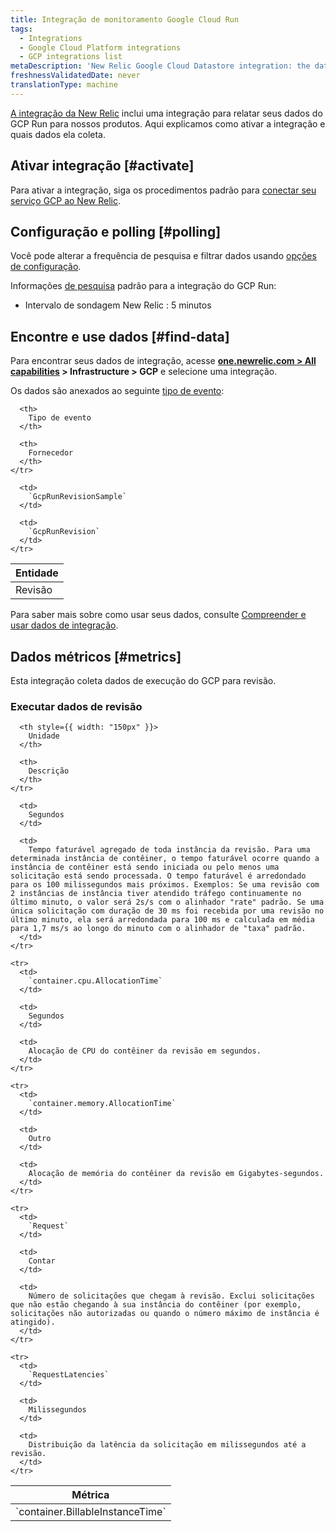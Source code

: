 ```yaml
---
title: Integração de monitoramento Google Cloud Run
tags:
  - Integrations
  - Google Cloud Platform integrations
  - GCP integrations list
metaDescription: 'New Relic Google Cloud Datastore integration: the data it reports and how to enable it.'
freshnessValidatedDate: never
translationType: machine
---
```


[A integração da New Relic](/docs/infrastructure/integrations-getting-started/getting-started/introduction-infrastructure-integrations) inclui uma integração para relatar seus dados do GCP Run para nossos produtos. Aqui explicamos como ativar a integração e quais dados ela coleta.

## Ativar integração [#activate]

Para ativar a integração, siga os procedimentos padrão para [conectar seu serviço GCP ao New Relic](/docs/connect-google-cloud-platform-services-infrastructure).

## Configuração e polling [#polling]

Você pode alterar a frequência de pesquisa e filtrar dados usando [opções de configuração](/docs/integrations/new-relic-integrations/getting-started/configure-polling-frequency-data-collection-cloud-integrations).

Informações [de pesquisa](/docs/integrations/google-cloud-platform-integrations/getting-started/polling-intervals-gcp-integrations) padrão para a integração do GCP Run:

* Intervalo de sondagem New Relic : 5 minutos

## Encontre e use dados [#find-data]

Para encontrar seus dados de integração, acesse <DoNotTranslate>**[one.newrelic.com > All capabilities](https://one.newrelic.com/all-capabilities) > Infrastructure > GCP**</DoNotTranslate> e selecione uma integração.

Os dados são anexados ao seguinte [tipo de evento](/docs/data-apis/understand-data/new-relic-data-types/#event-data):

<table>
  <thead>
    <tr>
      <th>
        Entidade
      </th>

      <th>
        Tipo de evento
      </th>

      <th>
        Fornecedor
      </th>
    </tr>
  </thead>

  <tbody>
    <tr>
      <td>
        Revisão
      </td>

      <td>
        `GcpRunRevisionSample`
      </td>

      <td>
        `GcpRunRevision`
      </td>
    </tr>
  </tbody>
</table>

Para saber mais sobre como usar seus dados, consulte [Compreender e usar dados de integração](/docs/infrastructure/integrations/find-use-infrastructure-integration-data).

## Dados métricos [#metrics]

Esta integração coleta dados de execução do GCP para revisão.

### Executar dados de revisão

<table>
  <thead>
    <tr>
      <th style={{ width: "275px" }}>
        Métrica
      </th>

      <th style={{ width: "150px" }}>
        Unidade
      </th>

      <th>
        Descrição
      </th>
    </tr>
  </thead>

  <tbody>
    <tr>
      <td>
        `container.BillableInstanceTime`
      </td>

      <td>
        Segundos
      </td>

      <td>
        Tempo faturável agregado de toda instância da revisão. Para uma determinada instância de contêiner, o tempo faturável ocorre quando a instância de contêiner está sendo iniciada ou pelo menos uma solicitação está sendo processada. O tempo faturável é arredondado para os 100 milissegundos mais próximos. Exemplos: Se uma revisão com 2 instâncias de instância tiver atendido tráfego continuamente no último minuto, o valor será 2s/s com o alinhador "rate" padrão. Se uma única solicitação com duração de 30 ms foi recebida por uma revisão no último minuto, ela será arredondada para 100 ms e calculada em média para 1,7 ms/s ao longo do minuto com o alinhador de "taxa" padrão.
      </td>
    </tr>

    <tr>
      <td>
        `container.cpu.AllocationTime`
      </td>

      <td>
        Segundos
      </td>

      <td>
        Alocação de CPU do contêiner da revisão em segundos.
      </td>
    </tr>

    <tr>
      <td>
        `container.memory.AllocationTime`
      </td>

      <td>
        Outro
      </td>

      <td>
        Alocação de memória do contêiner da revisão em Gigabytes-segundos.
      </td>
    </tr>

    <tr>
      <td>
        `Request`
      </td>

      <td>
        Contar
      </td>

      <td>
        Número de solicitações que chegam à revisão. Exclui solicitações que não estão chegando à sua instância do contêiner (por exemplo, solicitações não autorizadas ou quando o número máximo de instância é atingido).
      </td>
    </tr>

    <tr>
      <td>
        `RequestLatencies`
      </td>

      <td>
        Milissegundos
      </td>

      <td>
        Distribuição da latência da solicitação em milissegundos até a revisão.
      </td>
    </tr>
  </tbody>
</table>